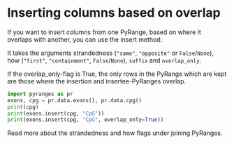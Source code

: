# Inserting columns based on overlap

If you want to insert columns from one PyRange, based on where it overlaps with
another, you can use the insert method.

It takes the arguments strandedness (`"same"`, `"opposite"` or `False`/`None`),
how (`"first"`, `"containment"`, `False`/`None`), `suffix` and `overlap_only`.

If the overlap_only-flag is True, the only rows in the PyRange which are kept
are those where the insertion and insertee-PyRanges overlap.

```python
import pyranges as pr
exons, cpg = pr.data.exons(), pr.data.cpg()
print(cpg)
print(exons.insert(cpg, "CpG"))
print(exons.insert(cpg, "CpG", overlap_only=True))
```

Read more about the strandedness and how flags under joining PyRanges.